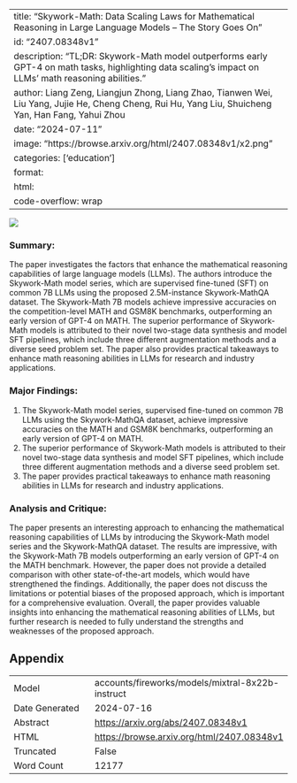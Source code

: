 
---
title: "Skywork-Math: Data Scaling Laws for Mathematical Reasoning in Large Language Models -- The Story Goes On"
id: "2407.08348v1"
description: "TL;DR: Skywork-Math model outperforms early GPT-4 on math tasks, highlighting data scaling's impact on LLMs' math reasoning abilities."
author: Liang Zeng, Liangjun Zhong, Liang Zhao, Tianwen Wei, Liu Yang, Jujie He, Cheng Cheng, Rui Hu, Yang Liu, Shuicheng Yan, Han Fang, Yahui Zhou
date: "2024-07-11"
image: "https://browse.arxiv.org/html/2407.08348v1/x2.png"
categories: ['education']
format:
  html:
    code-overflow: wrap
---

![](https://browse.arxiv.org/html/2407.08348v1/x2.png)

### Summary:

The paper investigates the factors that enhance the mathematical reasoning capabilities of large language models (LLMs). The authors introduce the Skywork-Math model series, which are supervised fine-tuned (SFT) on common 7B LLMs using the proposed 2.5M-instance Skywork-MathQA dataset. The Skywork-Math 7B models achieve impressive accuracies on the competition-level MATH and GSM8K benchmarks, outperforming an early version of GPT-4 on MATH. The superior performance of Skywork-Math models is attributed to their novel two-stage data synthesis and model SFT pipelines, which include three different augmentation methods and a diverse seed problem set. The paper also provides practical takeaways to enhance math reasoning abilities in LLMs for research and industry applications.

### Major Findings:

1. The Skywork-Math model series, supervised fine-tuned on common 7B LLMs using the Skywork-MathQA dataset, achieve impressive accuracies on the MATH and GSM8K benchmarks, outperforming an early version of GPT-4 on MATH.
2. The superior performance of Skywork-Math models is attributed to their novel two-stage data synthesis and model SFT pipelines, which include three different augmentation methods and a diverse seed problem set.
3. The paper provides practical takeaways to enhance math reasoning abilities in LLMs for research and industry applications.

### Analysis and Critique:

The paper presents an interesting approach to enhancing the mathematical reasoning capabilities of LLMs by introducing the Skywork-Math model series and the Skywork-MathQA dataset. The results are impressive, with the Skywork-Math 7B models outperforming an early version of GPT-4 on the MATH benchmark. However, the paper does not provide a detailed comparison with other state-of-the-art models, which would have strengthened the findings. Additionally, the paper does not discuss the limitations or potential biases of the proposed approach, which is important for a comprehensive evaluation. Overall, the paper provides valuable insights into enhancing the mathematical reasoning abilities of LLMs, but further research is needed to fully understand the strengths and weaknesses of the proposed approach.

## Appendix

|          |          |
|----------|----------|
| Model     | accounts/fireworks/models/mixtral-8x22b-instruct       |
| Date Generated     | 2024-07-16       |
| Abstract | [https://arxiv.org/abs/2407.08348v1](https://arxiv.org/abs/2407.08348v1)        |
| HTML     | [https://browse.arxiv.org/html/2407.08348v1](https://browse.arxiv.org/html/2407.08348v1)       |
| Truncated       | False       |
| Word Count       | 12177       |